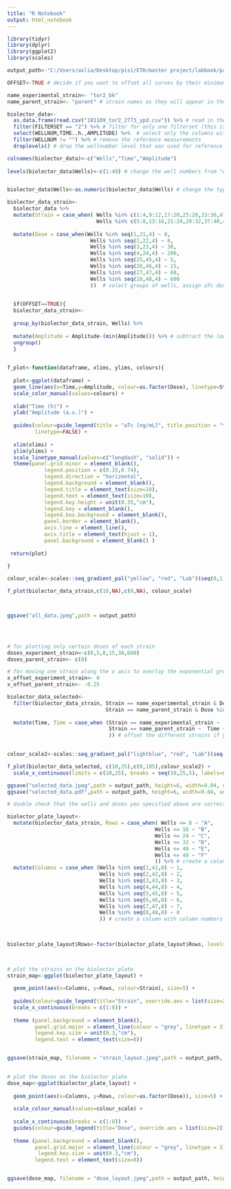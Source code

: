 ---
title: "R Notebook"
output: html_notebook
---

```{r settings}

library(tidyr)
library(dplyr)
library(ggplot2)
library(scales)

output_path<-"C:/Users/aslia/Desktop/pisi/ETH/master project/labbook/paper/figures/titration/2773_ypd" #where to save the plots

OFFSET<-TRUE # decide if you want to offset all curves by their minimum measured value, such that all curves start around 0.

name_experimental_strain<- "tor2_bk"
name_parent_strain<- "parent" # strain names as they will appear in the plot legend

```


```{r reading in and modifying the data}



biolector_data<- 
  as.data.frame(read.csv("181109_tor2_2773_ypd.csv")) %>% # read in the biolector file, from which the rows where the experiment is described is removed (so the first row is the column names)
  filter(FILTERSET == "2") %>% # filter for only one filterset (this is equal to the biomass30/45/60 on the biolector software)
  select(WELLNUM,TIME..h.,AMPLITUDE) %>%  # select only the columns with wells, time, and amplitude
  filter(WELLNUM != "") %>% # remove the reference measurements
  droplevels() # drop the wellnumber level that was used for reference measurements

colnames(biolector_data)<-c("Wells","Time","Amplitude") 
  
levels(biolector_data$Wells)<-c(1:48) # change the well numbers from "A01" format to numbers of 1 to 48. A01 = 1, A02 =2... B01=9 etc etc.


biolector_data$Wells<-as.numeric(biolector_data$Wells) # change the type of the well column from character to numeric

biolector_data_strain<- 
  biolector_data %>% 
  mutate(Strain = case_when( Wells %in% c(1:4,9:12,17:20,25:28,33:36,41:44) ~ name_experimental_strain,
                             Wells %in% c(5:8,13:16,21:24,29:32,37:40,45:48) ~ name_parent_strain)) %>%  # select groups of wells, and assign them a group name (for example which strain they are). this will be added to a new column called Strain
  
  mutate(Dose = case_when(Wells %in% seq(1,21,4) ~ 0,
                           Wells %in% seq(2,22,4) ~ 8,
                           Wells %in% seq(3,23,4) ~ 30,
                           Wells %in% seq(4,24,4) ~ 200,
                           Wells %in% seq(25,45,4) ~ 5,
                           Wells %in% seq(26,46,4) ~ 15,
                           Wells %in% seq(27,47,4) ~ 60,
                           Wells %in% seq(28,48,4) ~ 600
                           ))  # select groups of wells, assign aTc doses to them, which will be added to a new column called Dose
  

  if(OFFSET==TRUE){
  biolector_data_strain<- 
    
  group_by(biolector_data_strain, Wells) %>%
  
  mutate(Amplitude = Amplitude-(min(Amplitude))) %>% # subtract the lowest measured value of each well from all measurements for that well, to move the lowest point of all curves to 0.
  ungroup()
  }
   

```


```{r plotting the data}

f_plot<-function(dataframe, xlims, ylims, colours){
  
  plot<-ggplot(dataframe) +
  geom_line(aes(x=Time,y=Amplitude, colour=as.factor(Dose), linetype=Strain, group=Wells), size=0.7) +
  scale_color_manual(values=colours) +
    
  xlab("Time (h)") +
  ylab("Amplitude (a.u.)") +
    
  guides(colour=guide_legend(title = "aTc [ng/mL]", title.position = "top",ncol=1), 
         linetype=FALSE) +
    
  xlim(xlims) +
  ylim(ylims) +
  scale_linetype_manual(values=c("longdash", "solid")) +
  theme(panel.grid.minor = element_blank(),
            legend.position = c(0.15,0.74), 
            legend.direction = "horizontal",
            legend.background = element_blank(),
            legend.title = element_text(size=10),
            legend.text = element_text(size=10),
            legend.key.height = unit(0.35,"cm"),
            legend.key = element_blank(),
            legend.box.background = element_blank(),
            panel.border = element_blank(),
            axis.line = element_line(),
            axis.title = element_text(hjust = 1),
            panel.background = element_blank() )
  
 return(plot) 
  
}

colour_scale<-scales::seq_gradient_pal("yellow", "red", "Lab")(seq(0,1,length.out=8))

f_plot(biolector_data_strain,c(10,NA),c(0,NA), colour_scale)



ggsave("all_data.jpeg",path = output_path)


  
```


```{r customized plots}


# for plotting only certain doses of each strain
doses_experiment_strain<-c(0,5,8,15,30,600)
doses_parent_strain<- c(0)

# for moving one strain along the x axis to overlay the exponential growth phases of all strains. to ignore differences in lag phase.
x_offset_experiment_strain<- 0
x_offset_parent_strain<- -0.25

biolector_data_selected<- 
  filter(biolector_data_strain, Strain == name_experimental_strain & Dose %in% doses_experiment_strain |
                                Strain == name_parent_strain & Dose %in% doses_parent_strain) %>% # filter for the doses you want
  
  mutate(Time, Time = case_when (Strain == name_experimental_strain ~  Time + x_offset_experiment_strain, 
                                 Strain == name_parent_strain ~  Time + x_offset_parent_strain
                                 )) # offset the different strains if you want on the time (x) axis. 
  

colour_scale2<-scales::seq_gradient_pal("lightblue", "red", "Lab")(seq(0,1,length.out=8))

f_plot(biolector_data_selected, c(10,25),c(0,105),colour_scale2) +
  scale_x_continuous(limits = c(10,25), breaks = seq(10,25,5), labels=seq(10,25,5)-10)

ggsave("selected_data.jpeg",path = output_path, height=6, width=9.04, units="cm")
ggsave("selected_data.pdf",path = output_path, height=6, width=9.04, units="cm")

```



```{r double checking}

# double check that the wells and doses you specified above are correct, by creating a plot with the layout of the biolector plate

biolector_plate_layout<-
  mutate(biolector_data_strain, Rows = case_when( Wells <= 8 ~ "A",
                                                Wells <= 16 ~ "B",
                                                Wells <= 24 ~ "C",
                                                Wells <= 32 ~ "D",
                                                Wells <= 40 ~ "E",
                                                Wells <= 48 ~ "F"
                                                )) %>% # create a column with row names from A to F
  mutate(Columns = case_when (Wells %in% seq(1,41,8) ~ 1,
                              Wells %in% seq(2,42,8) ~ 2,
                              Wells %in% seq(3,43,8) ~ 3,
                              Wells %in% seq(4,44,8) ~ 4,
                              Wells %in% seq(5,45,8) ~ 5,
                              Wells %in% seq(6,46,8) ~ 6,
                              Wells %in% seq(7,47,8) ~ 7,
                              Wells %in% seq(8,48,8) ~ 8
                              )) # create a column with column numbers from 1 to 8
 
 

biolector_plate_layout$Rows<-factor(biolector_plate_layout$Rows, levels= rev(levels(as.factor(biolector_plate_layout$Rows)))) # reverse the levels of the "Column" column so that it can be plotted in the right direction on the y axis.
 


# plot the strains on the biolector plate
strain_map<-ggplot(biolector_plate_layout) +
  
  geom_point(aes(x=Columns, y=Rows, colour=Strain), size=5) +
  
  guides(colour=guide_legend(title="Strain", override.aes = list(size=2))) +
  scale_x_continuous(breaks = c(1:8)) +
  
  theme (panel.background = element_blank(),
         panel.grid.major = element_line(colour = "grey", linetype = 3),
         legend.key.size = unit(0.3,"cm"), 
         legend.text = element_text(size=8))


ggsave(strain_map, filename = "strain_layout.jpeg",path = output_path, height=6, width=9.04, units="cm")
 

# plot the doses on the biolector plate 
dose_map<-ggplot(biolector_plate_layout) +
  
  geom_point(aes(x=Columns, y=Rows, colour=as.factor(Dose)), size=5) +
  
  scale_colour_manual(values=colour_scale) +
  
  scale_x_continuous(breaks = c(1:8)) +
  guides(colour=guide_legend(title="Dose", override.aes = list(size=2))) +
  
  theme (panel.background = element_blank(),
         panel.grid.major = element_line(colour = "grey", linetype = 3),
          legend.key.size = unit(0.3,"cm"), 
         legend.text = element_text(size=8))


ggsave(dose_map, filename = "dose_layout.jpeg",path = output_path, height=6, width=9.04, units="cm")

```


```{r}

```

